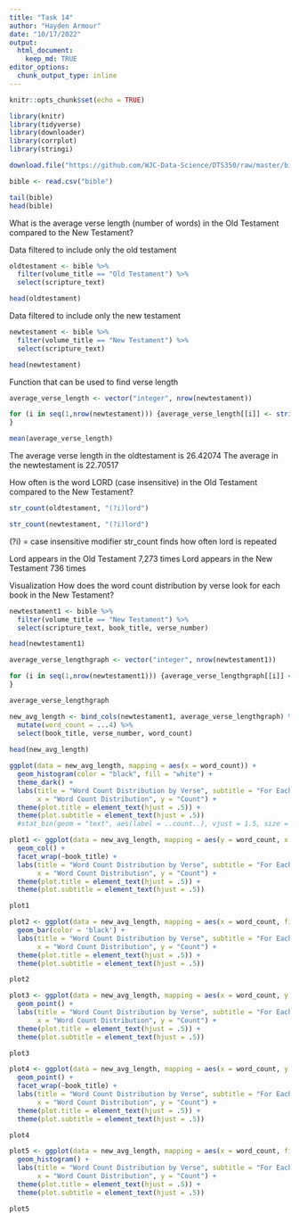 ```yaml
---
title: "Task 14"
author: "Hayden Armour"
date: "10/17/2022"
output: 
  html_document:
    keep_md: TRUE
editor_options: 
  chunk_output_type: inline
---
```


```r
knitr::opts_chunk$set(echo = TRUE)
```

```r
library(knitr)
library(tidyverse)
library(downloader)
library(corrplot)
library(stringi)
```

```r
download.file("https://github.com/WJC-Data-Science/DTS350/raw/master/bible.csv", "bible")
```

```r
bible <- read.csv("bible")

tail(bible)
head(bible)
```

What is the average verse length (number of words) in the Old Testament compared to the New Testament?

Data filtered to include only the old testament 
```r
oldtestament <- bible %>%
  filter(volume_title == "Old Testament") %>%
  select(scripture_text)

head(oldtestament)
```

Data filtered to include only the new testament 
```r
newtestament <- bible %>%
  filter(volume_title == "New Testament") %>%
  select(scripture_text)

head(newtestament)
```

Function that can be used to find verse length 
```r
average_verse_length <- vector("integer", nrow(newtestament))

for (i in seq(1,nrow(newtestament))) {average_verse_length[[i]] <- stri_stats_latex(newtestament$scripture_text[i]) [[4]]
}

mean(average_verse_length)

```
The average verse length in the oldtestament is 26.42074
The average in the newtestament is 22.70517 


How often is the word LORD (case insensitive) in the Old Testament compared to the New Testament?
```r

str_count(oldtestament, "(?i)lord")

str_count(newtestament, "(?i)lord")

```
(?i) = case insensitive modifier 
str_count finds how often lord is repeated

Lord appears in the Old Testament 7,273 times
Lord appears in the New Testament 736 times


Visualization
How does the word count distribution by verse look for each book in the New Testament?
```r
newtestament1 <- bible %>%
  filter(volume_title == "New Testament") %>%
  select(scripture_text, book_title, verse_number)

head(newtestament1)
```


```r
average_verse_lengthgraph <- vector("integer", nrow(newtestament1))

for (i in seq(1,nrow(newtestament1))) {average_verse_lengthgraph[[i]] <- stri_stats_latex(newtestament1$scripture_text[i]) [[4]]
}

average_verse_lengthgraph
```


```r
new_avg_length <- bind_cols(newtestament1, average_verse_lengthgraph) %>%
  mutate(word_count = ...4) %>%
  select(book_title, verse_number, word_count)
 
head(new_avg_length)
```


```r
ggplot(data = new_avg_length, mapping = aes(x = word_count)) +
  geom_histogram(color = "black", fill = "white") +
  theme_dark() +
  labs(title = "Word Count Distribution by Verse", subtitle = "For Each Book in the New Testament",
       x = "Word Count Distribution", y = "Count") +
  theme(plot.title = element_text(hjust = .5)) +
  theme(plot.subtitle = element_text(hjust = .5)) 
  #stat_bin(geom = "text", aes(label = ..count..), vjust = 1.5, size = 2.5)
```


```r
plot1 <- ggplot(data = new_avg_length, mapping = aes(y = word_count, x = verse_number, fill = book_title)) +
  geom_col() +
  facet_wrap(~book_title) +
  labs(title = "Word Count Distribution by Verse", subtitle = "For Each Book in the New Testament",
       x = "Word Count Distribution", y = "Count") +
  theme(plot.title = element_text(hjust = .5)) +
  theme(plot.subtitle = element_text(hjust = .5)) 

plot1
```


```r
plot2 <- ggplot(data = new_avg_length, mapping = aes(x = word_count, fill = book_title)) +
  geom_bar(color = 'black') +
  labs(title = "Word Count Distribution by Verse", subtitle = "For Each Book in the New Testament",
       x = "Word Count Distribution", y = "Count") +
  theme(plot.title = element_text(hjust = .5)) +
  theme(plot.subtitle = element_text(hjust = .5)) 

plot2
```


```r
plot3 <- ggplot(data = new_avg_length, mapping = aes(x = word_count, y = verse_number, color = book_title)) +
  geom_point() +
  labs(title = "Word Count Distribution by Verse", subtitle = "For Each Book in the New Testament",
       x = "Word Count Distribution", y = "Count") +
  theme(plot.title = element_text(hjust = .5)) +
  theme(plot.subtitle = element_text(hjust = .5)) 

plot3
```


```r
plot4 <- ggplot(data = new_avg_length, mapping = aes(x = word_count, y = verse_number, color = book_title)) +
  geom_point() +
  facet_wrap(~book_title) +
  labs(title = "Word Count Distribution by Verse", subtitle = "For Each Book in the New Testament",
       x = "Word Count Distribution", y = "Count") +
  theme(plot.title = element_text(hjust = .5)) +
  theme(plot.subtitle = element_text(hjust = .5)) 

plot4
```


```r
plot5 <- ggplot(data = new_avg_length, mapping = aes(x = word_count, fill = book_title)) +
  geom_histogram() +
  labs(title = "Word Count Distribution by Verse", subtitle = "For Each Book in the New Testament",
       x = "Word Count Distribution", y = "Count") +
  theme(plot.title = element_text(hjust = .5)) +
  theme(plot.subtitle = element_text(hjust = .5)) 

plot5
```


























